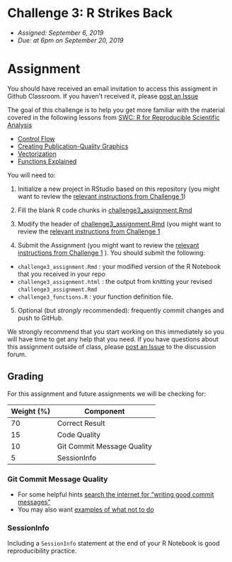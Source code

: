 # Challenge 3: R Strikes Back
- *Assigned: September 6, 2019*
- *Due: at 6pm on September 20, 2019*

# Assignment
You should have received an email invitation to access this assigment in Github Classroom.  If you haven't received it, please [post an Issue](https://github.com/IBIEM/community/issues)

The goal of this challenge is to help you get more familiar with the material covered in the following lessons from [SWC: R for Reproducible Scientific Analysis](http://swcarpentry.github.io/r-novice-gapminder/)

- [Control Flow](http://swcarpentry.github.io/r-novice-gapminder/07-control-flow/)
- [Creating Publication-Quality Graphics](http://swcarpentry.github.io/r-novice-gapminder/08-plot-ggplot2/)
- [Vectorization](http://swcarpentry.github.io/r-novice-gapminder/09-vectorization/)
- [Functions Explained](http://swcarpentry.github.io/r-novice-gapminder/10-functions/)


You will need to:

1. Initialize a new project in RStudio based on this repository (you might want to review the [relevant instructions from Challenge 1](https://github.com/IBIEM/challenge_1/blob/master/README.Rmd#initialize-a-new-project))

2. Fill the blank R code chunks in [challenge3_assignment.Rmd](challenge3_assignment.Rmd)

3. Modify the header of [challenge3_assignment.Rmd](challenge3_assignment.Rmd) (you might want to review the [relevant instructions from Challenge 1](https://github.com/IBIEM/challenge_1/blob/master/README.Rmd#modify-the-header)

4. Submit the Assignment (you might want to review the [relevant instructions from Challenge 1](https://github.com/IBIEM/challenge_1/blob/master/README.Rmd#submitting-the-assignment) ).  You should submit the following:
  - `challenge3_assignment.Rmd` : your modified version of the R Notebook that you received in your repo
  - `challenge3_assignment.html` : the output from knitting your revised `challenge3_assignment.Rmd`
  - `challenge3_functions.R` : your function definition file.

5. Optional (but *strongly* recommended): frequently commit changes and push to GitHub.

We strongly recommend that you start working on this immediately so you will have time to get any help that you need.  If you have questions about this assignment outside of class, please [post an Issue](https://github.com/IBIEM/community/issues) to the discussion forum.


## Grading
For this assignment and future assignments we will be checking for:

| Weight (%) | Component                  |
|------------|----------------------------|
|         70 | Correct Result             |
|         15 | Code Quality               |
|         10 | Git Commit Message Quality |
|          5 | SessionInfo                |


### Git Commit Message Quality
  - For some helpful hints [search the internet for "writing good commit messages"](https://duckduckgo.com/?q=writing+good+commit+messages)
  - You may also want [examples of what not to do](https://xkcd.com/1296/)

### SessionInfo
Including a `SessionInfo` statement at the end of your R Notebook is good reproducibility practice.

